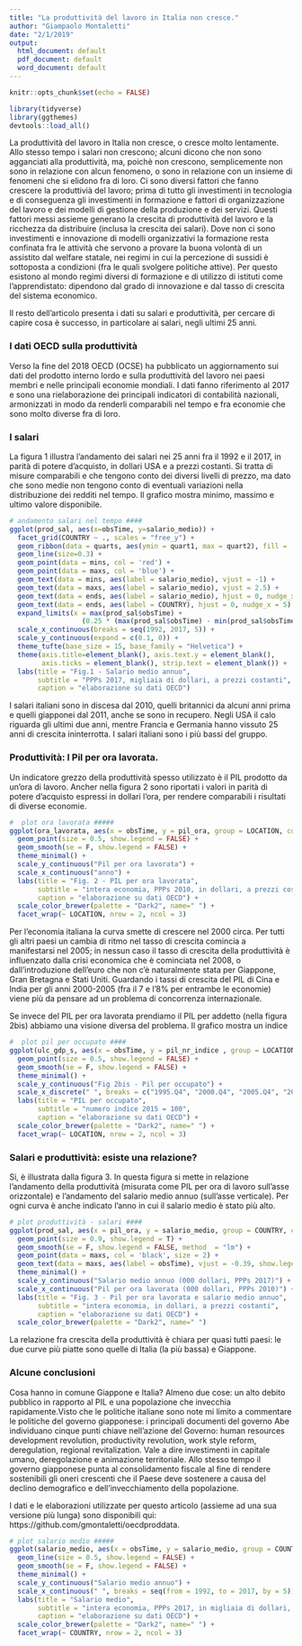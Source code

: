 ```yaml
---
title: "La produttività del lavoro in Italia non cresce."
author: "Giampaolo Montaletti"
date: "2/1/2019"
output:
  html_document: default
  pdf_document: default
  word_document: default
---
```


```r
knitr::opts_chunk$set(echo = FALSE)
```

```r
library(tidyverse)
library(ggthemes)
devtools::load_all()
```

La produttività del lavoro in Italia non cresce, o cresce molto lentamente. Allo stesso tempo i salari non crescono; alcuni dicono che non sono agganciati alla produttività, ma, poichè non crescono, semplicemente non sono in relazione con alcun fenomeno, o sono in relazione con un insieme di fenomeni che si elidono fra di loro.
Ci sono diversi fattori che fanno crescere la produttivià del lavoro; prima di tutto gli investimenti in tecnologia e di conseguenza gli investimenti in formazione e fattori di organizzazione del lavoro e dei modelli di gestione della produzione e dei servizi. Questi fattori messi assieme generano la crescita di produttività del lavoro e la ricchezza da distribuire (inclusa la crescita dei salari).
Dove non ci sono investimenti e innovazione di modelli organizzativi la formazione resta confinata fra le attività che servono a provare la buona volontà di un assistito dal welfare statale, nei regimi in cui la percezione di sussidi è sottoposta a condizioni (fra le quali svolgere politiche attive). 
Per questo esistono al mondo regimi diversi di formazione e di utilizzo di istituti come l'apprendistato: dipendono dal grado di innovazione e dal tasso di crescita del sistema economico.

Il resto dell'articolo presenta i dati su salari e produttività, per cercare di capire cosa è successo, in particolare ai salari, negli ultimi 25 anni.

### I dati OECD sulla produttività

Verso la fine del 2018 OECD (OCSE) ha pubblicato un aggiornamento sui dati del prodotto interno lordo e sulla produttività del lavoro nei paesi membri e nelle principali economie mondiali. I dati fanno riferimento al 2017 e sono una rielaborazione dei principali indicatori di contabilità nazionali, armonizzati in modo da renderli comparabili nel tempo e fra economie che sono molto diverse fra di loro.

### I salari

La figura 1 illustra l'andamento dei salari nei 25 anni fra il 1992 e il 2017, in parità di potere d'acquisto, in dollari USA e a prezzi costanti. Si tratta di misure comparabili e che tengono conto dei diversi livelli di prezzo, ma dato che sono medie non tengono conto di eventuali variazioni nella distribuzione dei redditi nel tempo. Il grafico mostra minimo, massimo e ultimo valore disponibile.

```r

# andamento salari nel tempo ####
ggplot(prod_sal, aes(x=obsTime, y=salario_medio)) +
  facet_grid(COUNTRY ~ ., scales = "free_y") +
  geom_ribbon(data = quarts, aes(ymin = quart1, max = quart2), fill = 'grey90') +
  geom_line(size=0.3) +
  geom_point(data = mins, col = 'red') +
  geom_point(data = maxs, col = 'blue') +
  geom_text(data = mins, aes(label = salario_medio), vjust = -1) +
  geom_text(data = maxs, aes(label = salario_medio), vjust = 2.5) +
  geom_text(data = ends, aes(label = salario_medio), hjust = 0, nudge_x = 1) +
  geom_text(data = ends, aes(label = COUNTRY), hjust = 0, nudge_x = 5) +
  expand_limits(x = max(prod_sal$obsTime) + 
                  (0.25 * (max(prod_sal$obsTime) - min(prod_sal$obsTime)))) +
  scale_x_continuous(breaks = seq(1992, 2017, 5)) +
  scale_y_continuous(expand = c(0.1, 0)) +
  theme_tufte(base_size = 15, base_family = "Helvetica") +
  theme(axis.title=element_blank(), axis.text.y = element_blank(),
        axis.ticks = element_blank(), strip.text = element_blank()) +
  labs(title = "Fig.1 - Salario medio annuo",
       subtitle = "PPPs 2017, migliaia di dollari, a prezzi costanti",
       caption = "elaborazione su dati OECD")
```

I salari italiani sono in discesa dal 2010, quelli britannici da alcuni anni prima e quelli giapponei dal 2011, anche se sono in recupero. Negli USA il calo riguarda gli ultimi due anni, mentre Francia e Germania hanno vissuto 25 anni di crescita ininterrotta. I salari italiani sono i più bassi del gruppo.

### Produttività: l Pil per ora lavorata.

Un indicatore grezzo della produttività spesso utilizzato è il PIL prodotto da un'ora di lavoro. Ancher nella figura 2 sono riportati i valori in parità di potere d'acquisto espressi in dollari l'ora, per rendere comparabili i risultati di diverse economie. 

```r
#  plot ora lavorata #####
ggplot(ora_lavorata, aes(x = obsTime, y = pil_ora, group = LOCATION, color = LOCATION)) +
  geom_point(size = 0.5, show.legend = FALSE) +
  geom_smooth(se = F, show.legend = FALSE) +
  theme_minimal() +
  scale_y_continuous("Pil per ora lavorata") +
  scale_x_continuous("anno") +
  labs(title = "Fig. 2 - PIL per ora lavorata",
       subtitle = "intera economia, PPPs 2010, in dollari, a prezzi costanti",
       caption = "elaborazione su dati OECD") +
  scale_color_brewer(palette = "Dark2", name=" ") +
  facet_wrap(~ LOCATION, nrow = 2, ncol = 3)
```

Per l'economia italiana la curva smette di crescere nel 2000 circa. Per tutti gli altri paesi un cambia di ritmo nel tasso di crescita comincia a manifestarsi nel 2005; in nessun caso il tasso di crescita della produttività è influenzato dalla crisi economica che è cominciata nel 2008, o dall'introduzione dell'euro che non c'è naturalmente stata per Giappone, Gran Bretagna e Stati Uniti. Guardando i tassi di crescita del PIL di Cina e India per gli anni 2000-2005 (fra il 7 e l'8% per entrambe le economie) viene più da pensare ad un problema di concorrenza internazionale.

Se invece del PIL per ora lavorata prendiamo il PIL per addetto (nella figura 2bis) abbiamo una visione diversa del problema. Il grafico mostra un indice 

```r
#  plot pil per occupato ####
ggplot(ulc_gdp_s, aes(x = obsTime, y = pil_nr_indice , group = LOCATION, color = LOCATION)) +
  geom_point(size = 0.5, show.legend = FALSE) +
  geom_smooth(se = F, show.legend = FALSE) +
  theme_minimal() +
  scale_y_continuous("Fig 2bis - Pil per occupato") +
  scale_x_discrete(" ", breaks = c("1995.Q4", "2000.Q4", "2005.Q4", "2010.Q4", "2015.Q4" )) +
  labs(title = "PIL per occupato",
       subtitle = "numero indice 2015 = 100",
       caption = "elaborazione su dati OECD") +
  scale_color_brewer(palette = "Dark2", name=" ") +
  facet_wrap(~ LOCATION, nrow = 2, ncol = 3)
```





### Salari e produttività: esiste una relazione?

Si, è illustrata dalla figura 3. In questa figura si mette in relazione l'andamento della produttività (misurata come PIL per ora di lavoro sull'asse orizzontale) e l'andamento del salario medio annuo (sull'asse verticale). Per ogni curva è anche indicato l'anno in cui il salario medio è stato più alto. 

```r
# plot produttività - salari ####
ggplot(prod_sal, aes(x = pil_ora, y = salario_medio, group = COUNTRY, color = COUNTRY)) +
  geom_point(size = 0.9, show.legend = T) +
  geom_smooth(se = F, show.legend = FALSE, method  = "lm") +
  geom_point(data = maxs, col = 'black', size = 2) +
  geom_text(data = maxs, aes(label = obsTime), vjust = -0.39, show.legend = FALSE) +
  theme_minimal() +
  scale_y_continuous("Salario medio annuo (000 dollari, PPPs 2017)") +
  scale_x_continuous("Pil per ora lavorata (000 dollari, PPPs 2010)") +
  labs(title = "Fig. 3 - Pil per ora lavorata e salario medio annuo",
       subtitle = "intera economia, in dollari, a prezzi costanti",
       caption = "elaborazione su dati OECD") +
  scale_color_brewer(palette = "Dark2", name=" ")
```

La relazione fra crescita della produttività è chiara per quasi tutti paesi: le due curve più piatte sono quelle di Italia (la più bassa) e Giappone.

### Alcune conclusioni

Cosa hanno in comune Giappone e Italia? Almeno due cose: un alto debito pubblico in rapporto al PIL e una popolazione che invecchia rapidamente.Visto che le politiche italiane sono note mi limito a commentare le politiche del governo giapponese: i principali documenti del governo Abe individuano cinque punti chiave nell’azione del Governo: human resources development revolution, productivity revolution, work style reform, deregulation, regional revitalization. Vale a dire investimenti in capitale umano, deregolazione e animazione territoriale. Allo stesso tempo il governo giapponese punta al consolidamento fiscale al fine di rendere sostenibili gli oneri crescenti che il Paese deve sostenere a causa del declino demografico e dell’invecchiamento della popolazione.

I dati e le elaborazioni utilizzate per questo articolo (assieme ad una sua versione più lunga) sono disponibili qui:  https://github.com/gmontaletti/oecdproddata.




```r
# plot salario medio #####
ggplot(salario_medio, aes(x = obsTime, y = salario_medio, group = COUNTRY, color = COUNTRY)) +
  geom_line(size = 0.5, show.legend = FALSE) +
  geom_smooth(se = F, show.legend = FALSE) +
  theme_minimal() +
  scale_y_continuous("Salario medio annuo") +
  scale_x_continuous(" ", breaks = seq(from = 1992, to = 2017, by = 5)) +
  labs(title = "Salario medio",
       subtitle = "intera economia, PPPs 2017, in migliaia di dollari, a prezzi costanti",
       caption = "elaborazione su dati OECD") +
  scale_color_brewer(palette = "Dark2", name=" ") +
  facet_wrap(~ COUNTRY, nrow = 2, ncol = 3)
```

